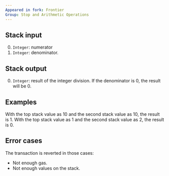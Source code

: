 ```yaml
---
Appeared in fork: Frontier
Group: Stop and Arithmetic Operations
---
```


## Stack input

0. `Integer`: numerator
1. `Integer`: denominator.

## Stack output

0. `Integer`: result of the integer division. If the denominator is 0, the result will be 0.

## Examples

With the top stack value as 10 and the second stack value as 10, the result is 1.
With the top stack value as 1 and the second stack value as 2, the result is 0.

## Error cases

The transaction is reverted in those cases:
- Not enough gas.
- Not enough values on the stack.
